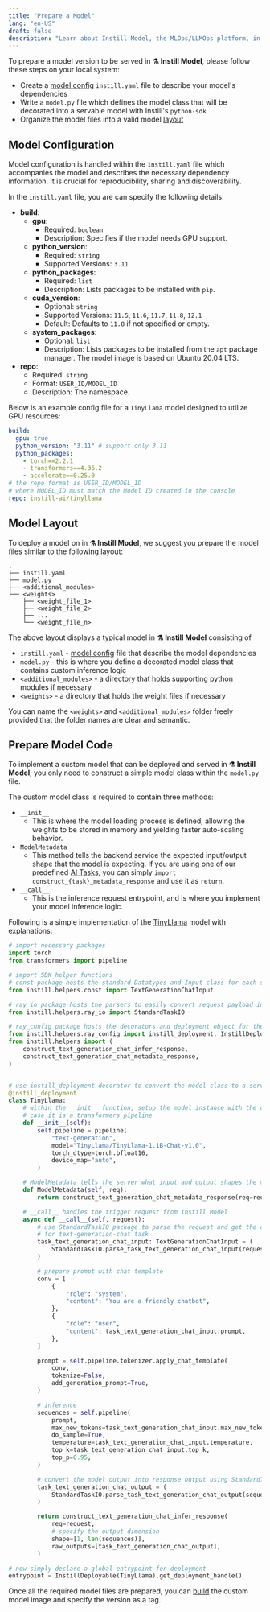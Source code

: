 ```yaml
---
title: "Prepare a Model"
lang: "en-US"
draft: false
description: "Learn about Instill Model, the MLOps/LLMOps platform, in the project Instill Core: https://github.com/instill-ai/instill-core"
---
```


To prepare a model version to be served in **⚗️ Instill Model**, please follow
these steps on your local system:

- Create a [model config](#model-config) `instill.yaml` file to describe your
  model's dependencies
- Write a `model.py` file which defines the model class that will be decorated
  into a servable model with Instill's `python-sdk`
- Organize the model files into a valid model [layout](#model-layout)

## Model Configuration

Model configuration is handled within the `instill.yaml` file which accompanies
the model and describes the necessary dependency information. It is crucial for
reproducibility, sharing and discoverability.

In the `instill.yaml` file, you are can specify the following details:

- **build**:
  - **gpu**:
    - Required: `boolean`
    - Description: Specifies if the model needs GPU support.
  - **python_version**:
    - Required: `string`
    - Supported Versions: `3.11`
  - **python_packages**:
    - Required: `list`
    - Description: Lists packages to be installed with `pip`.
  - **cuda_version**:
    - Optional: `string`
    - Supported Versions: `11.5`, `11.6`, `11.7`, `11.8`, `12.1`
    - Default: Defaults to `11.8` if not specified or empty.
  - **system_packages**:
    - Optional: `list`
    - Description: Lists packages to be installed from the `apt` package
      manager. The model image is based on Ubuntu 20.04 LTS.
- **repo**:
  - Required: `string`
  - Format: `USER_ID/MODEL_ID`
  - Description: The namespace.

Below is an example config file for a `TinyLlama` model designed to utilize GPU
resources:

```yaml instill.yaml
build:
  gpu: true
  python_version: "3.11" # support only 3.11
  python_packages:
    - torch==2.2.1
    - transformers==4.36.2
    - accelerate==0.25.0
# the repo format is USER_ID/MODEL_ID
# where MODEL_ID must match the Model ID created in the console
repo: instill-ai/tinyllama
```

## Model Layout

To deploy a model on in **⚗️ Instill Model**, we suggest you prepare the model
files similar to the following layout:

```text
.
├── instill.yaml
├── model.py
├── <additional_modules>
└── <weights>
    ├── <weight_file_1>
    ├── <weight_file_2>
    ├── ...
    └── <weight_file_n>
```

The above layout displays a typical model in **⚗️ Instill Model** consisting of

- `instill.yaml` - [model config](#model-config) file that describe the model
  dependencies
- `model.py` - this is where you define a decorated model class that contains
  custom inference logic
- `<additional_modules>` - a directory that holds supporting python modules if
  necessary
- `<weights>` - a directory that holds the weight files if necessary

You can name the `<weights>` and `<additional_modules>` folder freely provided
that the folder names are clear and semantic.

## Prepare Model Code

To implement a custom model that can be deployed and served in **⚗️
Instill Model**, you only need to construct a simple model class within the
`model.py` file.

The custom model class is required to contain three methods:

- `__init__`
  - This is where the model loading process is defined, allowing the weights to
    be stored in memory and yielding faster auto-scaling behavior.
- `ModelMetadata`
  - This method tells the backend service the expected input/output shape that
    the model is expecting. If you are using one of our predefined [AI
    Tasks](ai-task), you can simply `import construct_{task}_metadata_response`
    and use it as `return`.
- `__call__`
  - This is the inference request entrypoint, and is where you implement your
    model inference logic.

Following is a simple implementation of the
[TinyLlama](https://huggingface.co/TinyLlama/TinyLlama-1.1B-Chat-v1.0) model
with explanations:

```python
# import necessary packages
import torch
from transformers import pipeline

# import SDK helper functions
# const package hosts the standard Datatypes and Input class for each standard Instill AI Task
from instill.helpers.const import TextGenerationChatInput

# ray_io package hosts the parsers to easily convert request payload into input parameters, and model outputs to response
from instill.helpers.ray_io import StandardTaskIO

# ray_config package hosts the decorators and deployment object for the model class
from instill.helpers.ray_config import instill_deployment, InstillDeployable
from instill.helpers import (
    construct_text_generation_chat_infer_response,
    construct_text_generation_chat_metadata_response,
)


# use instill_deployment decorator to convert the model class to a servable model
@instill_deployment
class TinyLlama:
    # within the __init__ function, setup the model instance with the desired framework, in this
    # case it is a transformers pipeline
    def __init__(self):
        self.pipeline = pipeline(
            "text-generation",
            model="TinyLlama/TinyLlama-1.1B-Chat-v1.0",
            torch_dtype=torch.bfloat16,
            device_map="auto",
        )

    # ModelMetadata tells the server what input and output shapes the model is expecting
    def ModelMetadata(self, req):
        return construct_text_generation_chat_metadata_response(req=req)

    # __call__ handles the trigger request from Instill Model
    async def __call__(self, request):
        # use StandardTaskIO package to parse the request and get the corresponding input
        # for text-generation-chat task
        task_text_generation_chat_input: TextGenerationChatInput = (
            StandardTaskIO.parse_task_text_generation_chat_input(request=request)
        )

        # prepare prompt with chat template
        conv = [
            {
                "role": "system",
                "content": "You are a friendly chatbot",
            },
            {
                "role": "user",
                "content": task_text_generation_chat_input.prompt,
            },
        ]

        prompt = self.pipeline.tokenizer.apply_chat_template(
            conv,
            tokenize=False,
            add_generation_prompt=True,
        )

        # inference
        sequences = self.pipeline(
            prompt,
            max_new_tokens=task_text_generation_chat_input.max_new_tokens,
            do_sample=True,
            temperature=task_text_generation_chat_input.temperature,
            top_k=task_text_generation_chat_input.top_k,
            top_p=0.95,
        )

        # convert the model output into response output using StandardTaskIO
        task_text_generation_chat_output = (
            StandardTaskIO.parse_task_text_generation_chat_output(sequences=sequences)
        )

        return construct_text_generation_chat_infer_response(
            req=request,
            # specify the output dimension
            shape=[1, len(sequences)],
            raw_outputs=[task_text_generation_chat_output],
        )

# now simply declare a global entrypoint for deployment
entrypoint = InstillDeployable(TinyLlama).get_deployment_handle()
```

Once all the required model files are prepared, you can [build](build) the
custom model image and specify the version as a tag.
